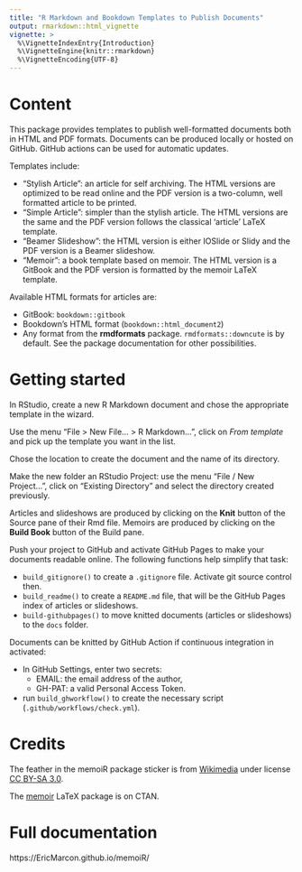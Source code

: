 ---
title: "R Markdown and Bookdown Templates to Publish Documents"
output: rmarkdown::html_vignette
vignette: >
  %\VignetteIndexEntry{Introduction}
  %\VignetteEngine{knitr::rmarkdown}
  %\VignetteEncoding{UTF-8}
---

# Content

This package provides templates to publish well-formatted documents both in HTML and PDF formats. 
Documents can be produced locally or hosted on GitHub.
GitHub actions can be used for automatic updates.

Templates include:

- "Stylish Article": an article for self archiving. The HTML versions are optimized to be read online and the PDF version is a two-column, well formatted article to be printed.
- "Simple Article":  simpler than the stylish article. The HTML versions are the same and the PDF version follows the classical 'article' LaTeX template.
- "Beamer Slideshow": the HTML version is either IOSlide or Slidy and the PDF version is a Beamer slideshow.
- "Memoir": a book template based on memoir. The HTML version is a GitBook and the PDF version is formatted by the memoir LaTeX template.

Available HTML formats for articles are:

- GitBook: `bookdown::gitbook`
- Bookdown's HTML format (`bookdown::html_document2`)
- Any format from the **rmdformats** package. `rmdformats::downcute` is by default. See the package documentation for other possibilities.


# Getting started

In RStudio, create a new R Markdown document and chose the appropriate template in the wizard.

Use the menu "File > New File... > R Markdown...", click on _From template_ and pick up the template you want in the list.

Chose the location to create the document and the name of its directory.

Make the new folder an RStudio Project: use the menu "File / New Project...", click on "Existing Directory" and select the directory created previously.

Articles and slideshows are produced by clicking on the **Knit** button of the Source pane of their Rmd file.
Memoirs are produced by clicking on the **Build Book** button of the Build pane.

Push your project to GitHub and activate GitHub Pages to make your documents readable online.
The following functions help simplify that task:

- `build_gitignore()` to create a `.gitignore` file. Activate git source control then.
- `build_readme()` to create a `README.md` file, that will be the GitHub Pages index of articles or slideshows.
- `build-githubpages()` to move knitted documents (articles or slideshows) to the `docs` folder.

Documents can be knitted by GitHub Action if continuous integration in activated:

- In GitHub Settings, enter two secrets:
    - EMAIL: the email address of the author,
    - GH-PAT: a valid Personal Access Token.
- run `build_ghworkflow()` to create the necessary script (`.github/workflows/check.yml`).

# Credits

The feather in the memoiR package sticker is from [Wikimedia](https://fr.wikipedia.org/wiki/Fichier:Plume.svg#/media/Fichier:Plume.svg) under license [CC BY-SA 3.0](https://creativecommons.org/licenses/by-sa/3.0/).

The [memoir](https://www.ctan.org/pkg/memoir) LaTeX package is on CTAN.


# Full documentation

https://EricMarcon.github.io/memoiR/ 
